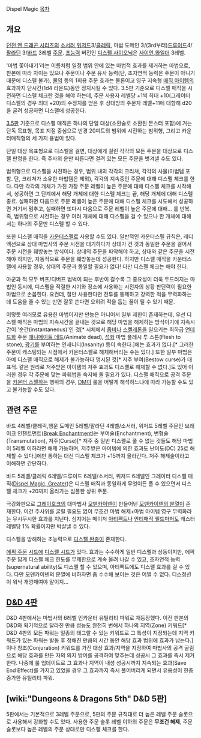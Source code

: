 Dispel Magic
[[목차]]
== 개요 ==
[[던전 앤 드래곤 시리즈]]의 [[소서러(던전 앤 드래곤 시리즈)|소서러]],[[위저드(던전 앤 드래곤 시리즈)|위저드]]3/[[클레릭]], 마법 도메인 3/(3rd부터)[[드루이드]]4/[[팔라딘(던전 앤 드래곤 시리즈)|팔라딘]] 3/[[바드(던전 앤 드래곤 시리즈)|바드]] 3레벨 [[던전 앤 드래곤 시리즈/마법|주문]]. [[초능력(던전 앤 드래곤 시리즈)|초능력]] 버전인 [http://www.d20srd.org/srd/psionic/powers/dispelPsionics.htm 디스펠 사이오닉]은 [[사이언(던전 앤 드래곤 시리즈)|사이언]],[[와일더]] 3레벨.

'마법 쫓아내기'라는 이름처럼 일정 범위 안에 있는 마법적 효과를 제거하는 마법으로, 판본에 따라 차이는 있으나 주문이나 주문 유사 능력(단, 초자연적 능력은 주문이 아니기 때문에 디스펠 불가), [[포션|물약]] 등의 1회용 주문 효과는 물론이고 영구 지속형 [[매직 아이템]]의 효과까지 단시간(1d4 라운드)동안 정지시킬 수 있다. 3.5판 기준으로 디스펠 매직을 시전하면 디스펠 체크란 것을 해야 하는데, 주문 사용자 레벨당 +1씩 최대 +10(그레이터 디스펠의 경우 최대 +20)의 수정치를 얻은 후 상대방의 주문자 레벨+11에 대항해 d20을 굴려 성공하면 디스펠에 성공한다.

[[Dungeons & Dragons 3.5|3.5판]] 기준으로 디스펠 매직은 하나의 단일 대상(소환술로 소환된 몬스터 포함)에 거는 단독 목표형, 목표 지점 중심으로 반경 20피트의 범위에 시전하는 범위형, 그리고 카운터매직형의 세 가지 용법이 있다.

단일 대상 목표형으로 디스펠을 걸면, 대상에게 걸린 각각의 모든 주문을 대상으로 디스펠 판정을 한다. 즉 주사위 운만 따른다면 걸려 있는 모든 주문을 벗겨낼 수도 있다.

범위형으로 디스펠을 시전하는 경우, 범위 내의 각각의 크리쳐, 각각의 사물(마법템 포함. 단, 크리쳐가 소유한 마법템은 제외), 각각의 지속중인 주문에 대해 디스펠 체크를 한다. 다만 각각의 개체가 가진 가장 주문 레벨이 높은 주문에 대해 디스펠 체크를 시작해서, 성공하면 그 단계에서 해당 개체에 대한 디스펠 체크는 끝, 해당 개체에 대해 디스펠 종료. 실패하면 다음으로 주문 레벨이 높은 주문에 대해 디스펠 체크를 시도해서 성공하면 거기서 멈추고, 실패하면 또다시 다음으로 주문 레벨이 높은 주문에 대해... 를 반복. 즉, 범위형으로 시전하는 경우 여러 개체에 대해 디스펠을 걸 수 있으나 한 개체에 대해서는 하나의 주문만 디스펠 할 수 있다.

또한 디스펠 매직을 [[카운터 스펠|카운터스펠]]로 사용할 수도 있다. 일반적인 카운터스펠 규칙은, 레디 액션으로 상대 마법사의 주문 시전을 대기하다가 상대가 건 것과 동일한 주문을 걸어서 주문 시전을 훼방놓는 방식이다. 상대의 주문을 파악해야 하고, 상대와 같은 주문을 시전해야 하지만, 자동적으로 주문을 훼방놓는데 성공한다. 하지만 디스펠 매직을 카운터스펠에 사용할 경우, 상대의 주문과 동일할 필요가 없다! 다만 디스펠 체크는 해야 한다.

아군과 적 모두 버프/디버프 범벅이 되는 후반이 갈수록 그 중요성이 더욱 두드러지는 마법인 동시에, 디스펠을 적절한 시기와 장소에 사용하는 시전자의 상황 판단력이 필요한 마법으로 손꼽힌다. 요컨데, 잘만 사용한다면 전투를 통제하고 강력한 적을 무력화하는 데 도움을 줄 수 있는 반면 잘못 쓴다면 오히려 적을 돕는 꼴이 될 수 있기 때문.

이렇듯 여러모로 유용한 마법이지만 만능은 아니어서 일부 제한이 존재하는데, 우선 디스펠 매직은 마법의 지속시간을 끝내는 것으로 해당 마법을 해제하는 방식이기에 지속시간이 '순간(instantaneous)'인 것[* 시체에서 [[좀비]]나 [[스켈레톤]]을 일으키는 최하급 [[언데드]]화 주문 [[애니메이트 데드]](Animate dead), [[석화]] 마법 플레시 투 스톤(Flesh to stone), [[광기]]를 부여하는 인새니티(Insanity) 등이 속한다.]에는 효과가 없다.[* 그러한 주문이 캐스팅되는 시점에서 카운터스펠로 해체해버리는 수는 있다.] 또한 일부 마법은 아예 디스펠 매직으로 해제가 불가능하다 명시된 것[* 저주 부여(Bestow curse)가 대표적. 같은 원리로 저주받은 아이템의 저주 효과도 디스펠로 해제할 수 없다.]도 있어 이러한 경우 각 주문에 맞는 파훼법을 숙지해 둘 필요가 있다. 디스펠 매직으로 공격 주문을 [[카운터 스펠]]하는 행위의 경우, [[DM]]이 룰을 어떻게 해석하느냐에 따라 가능할 수도 있고 불가능할 수도 있다.

== 관련 주문 ==
바드 4레벨/클레릭,행운 도메인 5레벨/팔라딘 4레벨/소서러, 위저드 5레벨 주문인 브레이크 인챈트먼트([http://www.d20srd.org/srd/spells/breakEnchantment.htm Break Enchantment])는 부여술(Enchantment), 변형술(Transmutation), 저주(Curse)[* 저주 중 일반 디스펠로 풀 수 없는 것들도 해당 마법이 5레벨 이하라면 해제 가능하며, 저주받은 아이템에 의한 효과도 난이도(DC) 25로 해제할 수 있다.]에만 통하는 대신 디스펠 체크가 +15까지 올라간다. 저주 해제술이라고 이해하면 간단하다.

바드 5레벨/클레릭 6레벨/드루이드 6레벨/소서러, 위저드 6레벨인 그레이터 디스펠 매직([http://www.d20srd.org/srd/spells/dispelMagicGreater.htm Dispel Magic, Greater])은 디스펠 매직과 동일하게 무엇이든 풀 수 있으면서 디스펠 체크가 +20까지 올라가는 심플한 상위 주문.

극강화판으로 [[그레이호크]]의 대마법사 [[모덴카이넨]]이 만들어낸 [[모덴카이넨의 분열]]이 존재한다. 이건 주사위를 굴릴 필요도 없이 무조건 마법 해제+마법 아이템 영구 무력화라는 무시무시한 효과를 지닌다. 심지어는 메이저 [[아티팩트]]나 [[안티매직 필드]]마저도 캐스터 레벨당 1% 확률이지만 박살낼 수 있다.

디스펠을 방해하는 초능력으로 [[디스펠 완충]]이 존재한다.

[[에픽 주문]] [[시드(던전 앤 드래곤)|시드]]에 [[시드(던전 앤 드래곤)#s-3.12|디스펠 시드]]가 있다. 효과는 수수하게 일반 디스펠과 상동이지만, 에픽 주문 답게 디스펠 체크 한도를 무제한으로 계속 올려 나갈 수 있고, 초자연적 능력(supernatural ability)도 디스펠 할 수 있으며, 아티팩트에도 디스펠 효과를 걸 수 있다. 다만 모덴카이넨의 분열에 비하자면 좀 수수해 보이는 것은 어쩔 수 없다. 디스정션이 워낙 개깡패여야 말이지...

== [[Dungeons & Dragons 4th|D&D 4판]] ==
D&D 4판에서는 마법사의 6레벨 인카운터 유틸리티 파워로 재등장했다. 이전 판본의 D&D와 획기적으로 달라진 만큼 성능도 완전히 변해서 하나의 지역(Zone) 키워드[* D&D 4판의 모든 파워는 일종의 태그랄 수 있는 키워드로 그 특성이 지정되는데 지역 키워드가 있는 파워는 발동 후 정해진 만큼의 시간 동안 해당 효과 범위에 효과가 남는다.]이나 창조(Conjuration) 키워드를 가진 대상 효과/지역을 지정하여 마법사의 공격 굴림으로 해당 효과를 만든 자의 의지 방어를 공격하여 맞추는데 성공시 그 효과를 즉시 제거한다. 나중에 룰 업데이트로 그 효과나 지역이 내성 성공시까지 지속되는 효과(Save End Effect)를 가지고 있었을 경우 그 효과까지 즉시 풀어버리게 되면서 유용성이 한층 증가한 유틸리티 파워.

== [wiki:"Dungeons & Dragons 5th" D&D 5판] ==
5판에서는 기본적으로 3레벨 주문으로, 5판의 주문 규칙대로 더 높은 레벨 주문 슬롯으로 사용해서 강화할 수도 있다. 사용한 주문 슬롯 레벨 이하의 주문은 '''무조건 해제''', 주문 슬롯보다 높은 레벨의 주문 상대로만 디스펠 체크를 한다.
